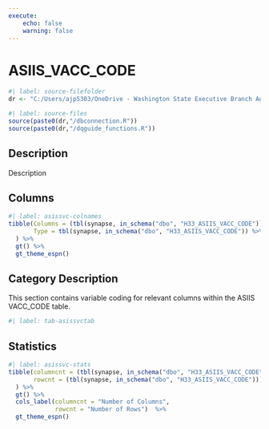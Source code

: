 ```yaml
---
execute:
    echo: false
    warning: false
---
```


# ASIIS_VACC_CODE {.unnumbered}

```r
#| label: source-filefolder
dr <- "C:/Users/ajp5303/OneDrive - Washington State Executive Branch Agencies/source_scripts"
```

```r
#| label: source-files
source(paste0(dr,"/dbconnection.R"))
source(paste0(dr,"/dqguide_functions.R"))
```

## Description

Description

## Columns

```r
#| label: asissvc-colnames
tibble(Columns = (tbl(synapse, in_schema("dbo", "H33_ASIIS_VACC_CODE")) %>% colnames()),
       Type = tbl(synapse, in_schema("dbo", "H33_ASIIS_VACC_CODE")) %>% head(1) %>% as_tibble() %>% sapply(class)
  ) %>%
  gt() %>%
  gt_theme_espn()
```

## Category Description

This section contains variable coding for relevant columns within the ASIIS VACC_CODE table.

```r
#| label: tab-asissvctab

```

## Statistics

```r
#| label: asissvc-stats
tibble(columncnt = (tbl(synapse, in_schema("dbo", "H33_ASIIS_VACC_CODE")) %>% ncol()),
       rowcnt = (tbl(synapse, in_schema("dbo", "H33_ASIIS_VACC_CODE"))) %>% nrow2()
  ) %>%
  gt() %>%
  cols_label(columncnt = "Number of Columns",
             rowcnt = "Number of Rows")  %>%
  gt_theme_espn()
```
